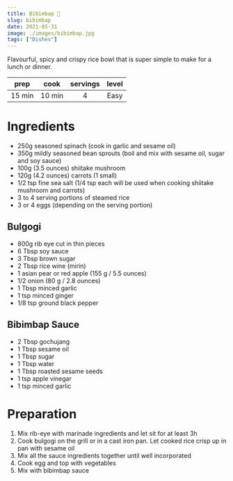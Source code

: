 ```yaml
---
title: Bibimbap 🍚
slug: bibimbap
date: 2021-05-31
image: ./images/bibimbap.jpg
tags: ["Dishes"]
---
```


<StyledParagraph>Flavourful, spicy and crispy rice bowl that is super simple to make for a lunch or dinner.</StyledParagraph>

| prep | cook | servings | level |
| :--: | :--: | :------: | :---: |
| 15 min | 10 min |  4   | Easy  |

# Ingredients

- <ListItem>250g seasoned spinach (cook in garlic and sesame oil)</ListItem>
- <ListItem>350g mildly seasoned bean sprouts (boil and mix with sesame oil, sugar and soy sauce)</ListItem>
- <ListItem>100g (3.5 ounces) shiitake mushroom</ListItem>
- <ListItem>120g (4.2 ounces) carrots (1 small)</ListItem>
- <ListItem>1/2 tsp fine sea salt (1/4 tsp each will be used when cooking shiitake mushroom and carrots)</ListItem>
- <ListItem>3 to 4 serving portions of steamed rice</ListItem>
- <ListItem>3 or 4 eggs (depending on the serving portion)</ListItem>

## Bulgogi
- <ListItem>800g rib eye cut in thin pieces</ListItem>
- <ListItem>6 Tbsp soy sauce</ListItem>
- <ListItem>3 Tbsp brown sugar</ListItem>
- <ListItem>2 Tbsp rice wine (mirin)</ListItem>
- <ListItem>1 asian pear or red apple (155 g / 5.5 ounces)</ListItem>
- <ListItem>1/2 onion (80 g / 2.8 ounces)</ListItem>
- <ListItem>1 Tbsp minced garlic</ListItem>
- <ListItem>1 tsp minced ginger</ListItem>
- <ListItem>1/8 tsp ground black pepper</ListItem>

## Bibimbap Sauce
- <ListItem>2 Tbsp gochujang</ListItem>
- <ListItem>1 Tbsp sesame oil</ListItem>
- <ListItem>1 Tbsp sugar</ListItem>
- <ListItem>1 Tbsp water</ListItem>
- <ListItem>1 Tbsp roasted sesame seeds</ListItem>
- <ListItem>1 tsp apple vinegar</ListItem>
- <ListItem>1 tsp minced garlic</ListItem>

# Preparation

1. Mix rib-eye with marinade ingredients and let sit for at least 3h
2. Cook bulgogi on the grill or in a cast iron pan. Let cooked rice crisp up in pan with sesame oil
3. Mix all the sauce ingredients together until well incorporated
4. Cook egg and top with vegetables
5. Mix with bibimbap sauce
